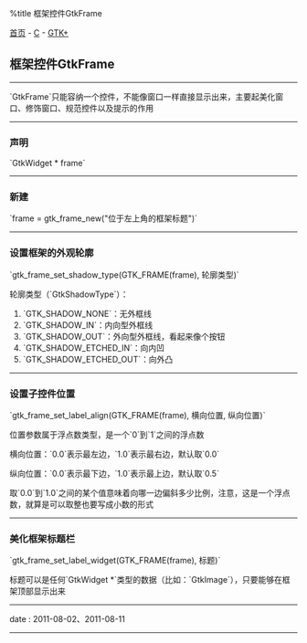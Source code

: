 %title 框架控件GtkFrame

[[../../../index|首页]] - [[../index|C]] - [[index|GTK+]]
==框架控件GtkFrame==
----
`GtkFrame`只能容纳一个控件，不能像窗口一样直接显示出来，主要起美化窗口、修饰窗口、规范控件以及提示的作用
----
===声明===
`GtkWidget * frame`
----
===新建===
`frame = gtk_frame_new("位于左上角的框架标题")`
----
===设置框架的外观轮廓===
`gtk_frame_set_shadow_type(GTK_FRAME(frame), 轮廓类型)`

轮廓类型（`GtkShadowType`）：

# `GTK_SHADOW_NONE`：无外框线
# `GTK_SHADOW_IN`：内向型外框线
# `GTK_SHADOW_OUT`：外向型外框线，看起来像个按钮
# `GTK_SHADOW_ETCHED_IN`：向内凹
# `GTK_SHADOW_ETCHED_OUT`：向外凸
----
===设置子控件位置===
`gtk_frame_set_label_align(GTK_FRAME(frame), 横向位置, 纵向位置)`

位置参数属于浮点数类型，是一个`0`到`1`之间的浮点数

横向位置：`0.0`表示最左边，`1.0`表示最右边，默认取`0.0`

纵向位置：`0.0`表示最下边，`1.0`表示最上边，默认取`0.5`

取`0.0`到`1.0`之间的某个值意味着向哪一边偏斜多少比例，注意，这是一个浮点数，就算是可以取整也要写成小数的形式
----
===美化框架标题栏===
`gtk_frame_set_label_widget(GTK_FRAME(frame), 标题)`

标题可以是任何`GtkWidget *`类型的数据（比如：`GtkImage`），只要能够在框架顶部显示出来
----
<red>date</red> : 2011-08-02、2011-08-11
----

